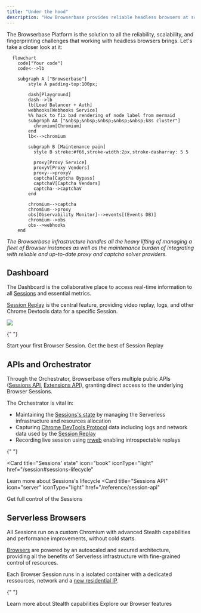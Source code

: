 ```yaml
---
title: "Under the hood"
description: "How Browserbase provides reliable headless browsers at scale."
---
```


The Browserbase Platform is the solution to all the reliability, scalability,
and fingerprinting challenges that working with headless browsers brings. Let's
take a closer look at it:

```mermaid
  flowchart
    code["Your code"]
    code<-->lb

    subgraph A ["Browserbase"]
        style A padding-top:100px;

        dash[Playground]
        dash-->lb
        lb[Load Balancer + Auth]
        webhooks[Webhooks Service]
        %% hack to fix bad rendering of node label from mermaid
        subgraph AA ["&nbsp;&nbsp;&nbsp;&nbsp;&nbsp;k8s cluster"]
          chromium[Chromium]
        end
        lb<-->chromium

        subgraph B [Maintenance pain]
          style B stroke:#f66,stroke-width:2px,stroke-dasharray: 5 5

          proxy[Proxy Service]
          proxyV[Proxy Vendors]
          proxy-->proxyV
          captcha[Captcha Bypass]
          captchaV[Captcha Vendors]
          captcha-->captchaV
        end

        chromium-->captcha
        chromium-->proxy
        obs[Observability Monitor]-->events[(Events DB)]
        chromium-->obs
        obs-->webhooks
    end
```

_The Browserbase infrastructure handles all the heavy lifting of managing a fleet of Browser instances as well as the maintenance burden of integrating with reliable and up-to-date proxy and captcha solver providers._

## Dashboard

The Dashboard is the collaborative place to access real-time information to all
[Sessions](/features/sessions) and essential metrics.

[Session Replay](/features/session-replay) is the central feature, providing video
replay, logs, and other Chrome Devtools data for a specific Session.

<Frame caption="Session Replay gives you full visibility on a Session's run.">
  <img src="/images/quickstart/session-replay.png" />
</Frame>

<CardGroup cols={2}>

{" "}

<Card title="Quickstart" icon="book" iconType="light" href="/quickstart">
  Start your first Browser Session.
</Card>
<Card
  title="Session Replay"
  icon="book"
  iconType="light"
  href="/features/session-replay"
>
  Get the best of Session Replay
</Card>

</CardGroup>

## APIs and Orchestrator

Through the Orchestrator, Browserbase offers multiple public APIs
([Sessions API](/api-reference/sessions),
[Extensions API](/api-reference/extensions)), granting direct access to the
underlying Browser Sessions.

The Orchestrator is vital in:

- Maintaining the [Sessions's state](/session#sessions-lifecycle) by managing
  the Serverless infrastructure and resources allocation
- Capturing [Chrome DevTools Protocol](https://chromedevtools.github.io/devtools-protocol/) data including logs and network data used
  by the [Session Replay](/features/session-replay)
- Recording live session using [rrweb](https://www.rrweb.io/) enabling introspectable replays

<CardGroup cols={2}>

{" "}

<Card
  title="Sessions' state"
  icon="book"
  iconType="light"
  href="/session#sessions-lifecycle"
>
  Learn more about Sessions's lifecycle
</Card>
<Card
  title="Sessions API"
  icon="server"
  iconType="light"
  href="/reference/session-api"
>
  Get full control of the Sessions
</Card>

</CardGroup>

## Serverless Browsers

All Sessions run on a custom Chromium with advanced Stealth capabilities and
performance improvements, without cold starts.

[Browsers](/features/browsers) are powered by an autoscaled and secured architecture,
providing all the benefits of Serverless infrastructure with fine-grained
control of resources.

Each Browser Session runs in a isolated container with a dedicated ressources, network and a [new residential IP](/features/stealth-mode).

<CardGroup cols={2}>

{" "}

<Card title="Stealth mode" icon="book" iconType="light" href="/features/stealth-mode">
  Learn more about Stealth capabilities
</Card>
<Card title="Browsers" icon="server" iconType="light" href="/features/browsers">
  Explore our Browser features
</Card>

</CardGroup>
